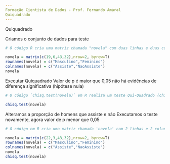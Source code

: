 ---
Formação Cientista de Dados - Prof. Fernando Amaral
Quiquadrado
---
Quiquadrado

Criamos o conjunto de dados para teste
```{r}
# O código R cria uma matriz chamada "novela" com duas linhas e duas colunas. Os valores da matriz são inseridos sequencialmente a partir do vetor dado. Em seguida, são definidos os nomes das linhas e colunas da matriz. Por fim, a matriz "novela" é exibida, representando dados relacionados ao gênero (Masculino e Feminino) e se assistem ou não novelas (Assiste e Não Assiste).

novela = matrix(c(19,6,43,32),nrow=2, byrow=T)
rownames(novela) = c("Masculino","Feminino")
colnames(novela) = c("Assiste","NaoAssiste")
novela
```
Executar Quiquadrado
Valor de p é maior que 0,05 não há evidências de diferença significativa (hipótese nula)
```{r}
# O código `chisq.test(novela)` em R realiza um teste Qui-Quadrado (chi-quadrado) de independência estatística para avaliar se existe uma associação entre as variáveis contidas no objeto 'novela'. Esse teste é utilizado para determinar se as frequências observadas em uma tabela de contingência são significativamente diferentes das frequências esperadas, o que ajudaria a entender se há uma relação entre as variáveis em questão.

chisq.test(novela)
```
Alteramos a proporção de homens que assiste e não 
Executamos o teste novamente, agora valor de p menor que 0,05
```{r}
# O código em R cria uma matriz chamada 'novela' com 2 linhas e 2 colunas, representando dados sobre a quantidade de pessoas do sexo masculino e feminino que assistem ou não a uma novela. Em seguida, o código realiza um teste qui-quadrado (chisq.test) para avaliar se existe uma associação estatisticamente significativa entre o gênero e o hábito de assistir à novela. O resultado do teste qui-quadrado é retornado como saída.

novela = matrix(c(22,3,43,32),nrow=2, byrow=T)
rownames(novela) = c("Masculino","Feminino")
colnames(novela) = c("Assiste","NaoAssiste")
novela
chisq.test(novela)
```

